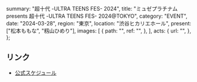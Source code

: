   summary: "超十代 -ULTRA TEENS FES- 2024",
  title: "ミュゼプラチナム presents 超十代 -ULTRA TEENS FES- 2024@TOKYO",
  category: "EVENT",
  date: "2024-03-28",
  region: "東京",
  location: "渋谷ヒカリエホール",
  present: ["松本ももな", "籾山ひめり"],
  images: [
    {
      path: "",
      ref: "",
    },
  ],
  acts: {
    url: "",
  },
};

## リンク

- [公式スケジュール](https://takanenonadeshiko.jp/?p=1804)
